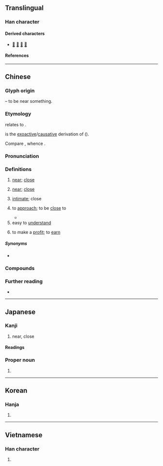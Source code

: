 {{character info}}
==Translingual==
{{stroke order|strokes=8}}

===Han character===
{{Han char|rn=162|rad=辵|as=04|sn=7|four=32302|canj=YHML|ids=⿺辶斤}}

====Derived characters====
* [[𠶌]] [[𣷯]] [[𨓢]] [[菦]]

====References====
{{Han ref|kx=1254.070|dkj=38752|dj=1736.180|hdz=63819.120|uh=8FD1}}

----

==Chinese==
{{zh-forms|alt=𣥍}}

===Glyph origin===
{{Han etym}}
{{Han compound|辵|斤|ls=psc|alt1=辶|c1=s|c2=p|t1=walk}} – to be near something.

===Etymology===
{{zh-ref|Karlgren (1933)}} relates {{och-l|近}} to {{och-l|幾|id=1|imminent}}.

{{och-l|近|id=2|to come near to; to approach}} is the [[exoactive]]/[[causative]] derivation of {{och-l|近|id=1|to be near}} ({{zh-ref|Schuessler, 2007}}).

Compare {{cog|mkh-vie-pro|*t-kəɲ}}, whence {{cog|vi|gần||near}}.

===Pronunciation===
{{zh-pron
|m=jìn
|m-s=jin4
|dg=җин3
|c=kan5,gan6
|c_note=kan5 - vernacular; gan6 - literary
|c-t=kin1,gin5
|c-t_note=kin1 - vernacular; gin5 - literary
|g=qin5
|h=pfs=khiun/khiûn
|j=jing3
|mb=gṳ̄ing
|md=gê̤ṳng
|mn=xm,tp,lk,km,mg,hc,sg:kūn/qz,jj,lk:kǔn/zz,kh,tn,yl,tc,pn:kīn/sx:kīrn
|mn-t=geng6
|w=3jjin
|x=jin5/jin4
|x_note=jin5 - vernacular; jin4 - literary
|mc=y
|oc=y
|ma=y
|ca=LL-Q9186-Justinrleung-近.wav
|cat=a,adv,v
}}

===Definitions===
{{zh-hanzi}}

# {{lb|zh|of distances}} [[near]]; [[close]]
#: {{zh-x|住 越 近 越 容易 遲到。|Those who live closer to the destination are more likely to be late.}}
#: {{zh-x|我 屋企{kei5-2} 好 近{kan5} 學校。|My home is close to my school.|C}}
# {{lb|zh|of time}} [[near]]; [[close]]
#: {{zh-x|現在 離 春節 越 來 越 近 了。|We are now getting closer to the Chinese New Year.}}
#: {{zh-x|近{gan6} 呢{nei1} 幾 年 都 冇 乜 新 歌 好聽。|There have been few good new songs in the past few years.|C}}
# [[intimate]]; close {{gl|on affectionate terms}}
#: {{zh-x|別 跟 他 走 得 太 近。|Don't be too close with him.}}
# to [[approach]]; to be [[close]] to
#: {{zh-x|近 千 人|nearly one thousand people}}
#: {{zh-x|年 近 四十|approaching forty}}
#* {{zh-x|夕陽 無限 好，只是 近 黃昏。||ref=9th century, {{w|Li Shangyin}}, {{w2|zh|s:zh:樂遊原 (李商隱)|樂遊原}}|CL}}
# easy to [[understand]]
#: {{zh-x|淺近|easy to understand}}
# {{lb|zh|Wenzhou Wu}} to make a [[profit]]; to [[earn]]

=====Synonyms=====
* {{s|intimate}}
{{zh-syn-saurus|親密}}

===Compounds===
{{zh-der|不近人情|不近情理|不遠不近|中近景|假性近視|傅近|最近|凡近|切近|四近|大近視眼|套近乎|將近|就近|左近|平易近人|平易近民|年近古稀|年近花甲|思深語近|急功近利|急功近名|性情相近|恤近忽遠|悅近來遠|愛遠惡近|抄近路|拉近|拉近乎|挨近|捨近務遠|捨近即遠|捨近求遠|接近|料遠若近|新近|方近|晚近|淺近|湊近|漸近|相近|短視近利|能近取譬|臨近|舍近謀遠|要近|親疏遠近|親近|言近指遠|言近旨遠|貴近|貴遠賤近|貴遠鄙近|貼近|走近|身遠心近|近上|近世|近世史|近乎|近人|近代|近似|近似值|近作|近來|近侍|近便|近傍|近前|近古|近名|近因|近在咫尺|近在眉睫|近在眼前|近年|近思錄|近悅遠來|近情|近情近理|近憂|近房|近攝鏡頭|近支|近新來|近旁|近日|近日點|近景|近期|近朱近墨|近東|近歲|近水樓臺|近況|近海|近海漁業|近火先燋|近焦攝影|近理|近甸|近畿|近視|近視眼|近程目標|近習|近臣|近處|近親|近觀|近郊|近郊農業|近鄉情怯|近鄰|近體詩|迫近|週近|逼近|道近易從|遠交近攻|遠愁近慮|遠近|遠近知名|遠近聞名|遠近馳名|鄙近|鄰近|鄰近色|附近|靠近|鞭辟近裡|馳名遠近}}

===Further reading===
* {{thcwd|4504}}

{{zh-cat|Beginning}}

----

==Japanese==

===Kanji===
{{ja-kanji|grade=2|rs=辵04}}

# near, close

====Readings====
{{ja-readings
|goon=ごん
|kanon=きん
|kanyoon=こん
|kun=ちか-い
}}

===Proper noun===
{{ja-pos|こん|proper}}

# {{surname|ja|sort=こん}}

----

==Korean==

===Hanja===
{{ko-hanja|[[가깝다|가까울]]|근}}

# {{hanja form of|근|[[near]]; [[close]]}}

----

==Vietnamese==

===Han character===
{{vi-readings|reading=[[cận]], [[cặn]], [[gàn]], [[gần]]|rs=辵04}}

# {{rfdef|vi|sort=辵04}}
